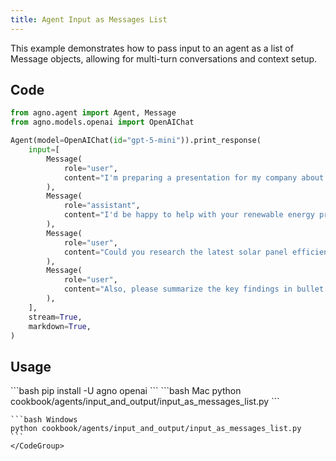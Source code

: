 ```yaml
---
title: Agent Input as Messages List
---
```


This example demonstrates how to pass input to an agent as a list of Message objects, allowing for multi-turn conversations and context setup.

## Code

```python cookbook/agents/input_and_output/input_as_messages_list.py
from agno.agent import Agent, Message
from agno.models.openai import OpenAIChat

Agent(model=OpenAIChat(id="gpt-5-mini")).print_response(
    input=[
        Message(
            role="user",
            content="I'm preparing a presentation for my company about renewable energy adoption.",
        ),
        Message(
            role="assistant",
            content="I'd be happy to help with your renewable energy presentation. What specific aspects would you like me to focus on?",
        ),
        Message(
            role="user",
            content="Could you research the latest solar panel efficiency improvements in 2024?",
        ),
        Message(
            role="user",
            content="Also, please summarize the key findings in bullet points for my slides.",
        ),
    ],
    stream=True,
    markdown=True,
)
```

## Usage

<Steps>
  <Snippet file="create-venv-step.mdx" />

  <Step title="Install libraries">
    ```bash
    pip install -U agno openai
    ```
  </Step>

  <Step title="Run Agent">
    <CodeGroup>
    ```bash Mac
    python cookbook/agents/input_and_output/input_as_messages_list.py
    ```
    
    ```bash Windows  
    python cookbook/agents/input_and_output/input_as_messages_list.py
    ```
    </CodeGroup>
  </Step>
</Steps>